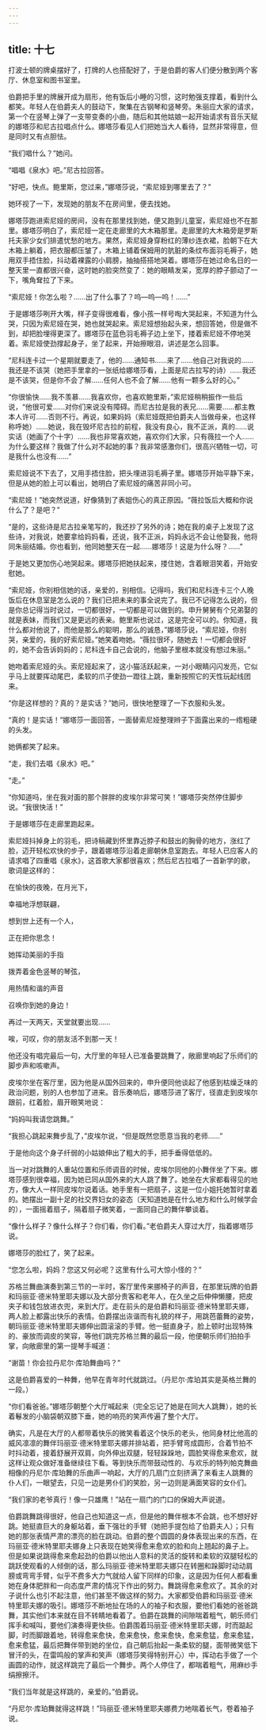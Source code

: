 ```yaml
---
---
---
```

title: 十七
---




打波士顿的牌桌摆好了，打牌的人也搭配好了，于是伯爵的客人们便分散到两个客厅、休息室和图书室里。

伯爵把手里的牌展开成为扇形，他有饭后小睡的习惯，这时勉强支撑着，看到什么都笑。年轻人在伯爵夫人的鼓动下，聚集在古钢琴和竖琴旁。朱丽应大家的请求，第一个在竖琴上弹了一支带变奏的小曲，随后和其他姑娘一起开始请求有音乐天赋的娜塔莎和尼古拉唱点什么。娜塔莎看见人们把她当大人看待，显然非常得意，但是同时又有点胆怯。

“我们唱什么？”她问。

“唱唱《泉水》吧。”尼古拉回答。

“好吧，快点。鲍里斯，您过来，”娜塔莎说，“索尼娅到哪里去了？”

她环视了一下，发现她的朋友不在房间里，便去找她。

娜塔莎跑进索尼娅的房间，没有在那里找到她，便又跑到儿童室，索尼娅也不在那里。娜塔莎明白了，索尼娅一定在走廊里的大木箱那里。走廊里的大木箱旁是罗斯托夫家少女们排遣忧愁的地方。果然，索尼娅身穿粉红的薄纱连衣裙，脸朝下在大木箱上躺着，把衣服都压皱了，木箱上铺着保姆用的肮脏的条纹布面羽毛褥子，她用双手捂住脸，抖动着裸露的小肩膀，抽抽搭搭地哭着。娜塔莎在她过命名日的一整天里一直都很兴奋，这时她的脸突然变了：她的眼睛发呆，宽厚的脖子颤动了一下，嘴角耷拉了下来。

“索尼娅！你怎么啦？……出了什么事了？呜—呜—呜！……”

于是娜塔莎咧开大嘴，样子变得很难看，像小孩一样号啕大哭起来，不知道为什么哭，只因为索尼娅在哭，她也就哭起来。索尼娅想抬起头来，想回答她，但是做不到，却把脸埋得更深了。娜塔莎在蓝色羽毛褥子边上坐下，搂着索尼娅不停地哭着。索尼娅使劲撑起身子，坐了起来，开始擦眼泪，讲述是怎么回事。

“尼科连卡过一个星期就要走了，他的……通知书……来了……他自己对我说的……我还是不该哭（她把手里拿的一张纸给娜塔莎看，上面是尼古拉写的诗）……我还是不该哭，但是你不会了解……任何人也不会了解……他有一颗多么好的心。”

“你很愉快……我不羡慕……我喜欢你，也喜欢鲍里斯，”索尼娅稍稍振作一些后说，“他很可爱……对你们来说没有障碍。而尼古拉是我的表兄……需要……都主教本人许可……否则不行。再说，如果妈妈（索尼娅既把伯爵夫人当做母亲，也这样称呼她）……她说，我在毁坏尼古拉的前程，我没有良心，我不正派，真的……说实话（她画了个十字）……我也非常喜欢她，喜欢你们大家，只有薇拉一个人……为什么要这样？我做了什么对不起她的事？我非常感激你们，很高兴牺牲一切，可是我什么也没有……”

索尼娅说不下去了，又用手捂住脸，把头埋进羽毛褥子里。娜塔莎开始平静下来，但是从她的脸上可以看出，她明白了索尼娅的痛苦非同小可。

“索尼娅！”她突然说道，好像猜到了表姐伤心的真正原因。“薇拉饭后大概和你说什么了？是吧？”

“是的，这些诗是尼古拉亲笔写的，我还抄了另外的诗；她在我的桌子上发现了这些诗，对我说，她要拿给妈妈看，还说，我不正派，妈妈永远不会让他娶我，他将同朱丽结婚。你也看到，他同她整天在一起……娜塔莎！这是为什么呀？……”

于是她又更加伤心地哭起来。娜塔莎把她扶起来，搂住她，含着眼泪笑着，开始安慰她。

“索尼娅，你别相信她的话，亲爱的，别相信。记得吗，我们和尼科连卡三个人晚饭后在休息室是怎么说的？我们已把未来的事全说完了。我已不记得怎么说的，但是你总记得当时说过，一切都很好，一切都是可以做到的。申升舅舅有个兄弟娶的就是表妹，而我们又是更远的表亲。鲍里斯也说过，这是完全可以的。你知道，我什么都对他说了，而他是那么的聪明，那么的诚恳，”娜塔莎说，“索尼娅，你别哭，亲爱的，我的好索尼娅。”她笑着吻她。“薇拉很坏，随她去！一切都会很好的，她不会告诉妈妈的；尼科连卡自己会说的，他脑子里根本就没有想过朱丽。”

她吻着索尼娅的头。索尼娅起来了，这小猫活跃起来，一对小眼睛闪闪发亮，它似乎马上就要挥动尾巴，柔软的爪子使劲一蹬往上跳，重新按照它的天性玩起线团来。

“你是这样想的？真的？是实话？”她问，很快地整理了一下衣服和头发。

“真的！是实话！”娜塔莎一面回答，一面替索尼娅整理辫子下面露出来的一绺粗硬的头发。

她俩都笑了起来。

“走，我们去唱《泉水》吧。”

“走。”

“你知道吗，坐在我对面的那个胖胖的皮埃尔非常可笑！”娜塔莎突然停住脚步说。“我很快活！”

于是娜塔莎在走廊里跑起来。

索尼娅抖掉身上的羽毛，把诗稿藏到怀里靠近脖子和鼓出的胸骨的地方，涨红了脸，迈开轻松欢快的步子，跟着娜塔莎沿着走廊朝休息室跑去。年轻人已应客人的请求唱了四重唱《泉水》，这首歌大家都很喜欢；然后尼古拉唱了一首新学的歌，歌词是这样的：

在愉快的夜晚，在月光下，

幸福地浮想联翩，

想到世上还有一个人，

正在把你思念！

她挥动美丽的手指

拨弄着金色竖琴的琴弦，

用热情和谐的声音

召唤你到她的身边！

再过一天两天，天堂就要出现……

唉，可叹，你的朋友活不到那一天！



他还没有唱完最后一句，大厅里的年轻人已准备要跳舞了，敞廊里响起了乐师们的脚步声和咳嗽声。

皮埃尔坐在客厅里，因为他是从国外回来的，申升便同他谈起了他感到枯燥乏味的政治问题，别的人也参加了进来。音乐奏响后，娜塔莎进了客厅，径直走到皮埃尔跟前，红着脸，眉开眼笑地说：

“妈妈叫我请您跳舞。”

“我担心跳起来舞步乱了，”皮埃尔说，“但是既然您愿意当我的老师……”

于是他向这个身子纤弱的小姑娘伸出了粗大的手，把手垂得低低的。

当一对对跳舞的人重站位置和乐师调音的时候，皮埃尔同他的小舞伴坐了下来。娜塔莎感到很幸福，因为她已同从国外来的大人跳了舞了。她坐在大家都看得见的地方，像大人一样同皮埃尔说着话。她手里有一把扇子，这是一位小姐托她暂时拿着的。她摆出一副十足的社交界妇女的姿态（天知道她是在什么地方和什么时候学会的），一面摇着扇子，隔着扇子微笑着，一面同自己的舞伴攀谈着。

“像什么样子？像什么样子？你们看，你们看。”老伯爵夫人穿过大厅，指着娜塔莎说。

娜塔莎的脸红了，笑了起来。

“您怎么啦，妈妈？您这又何必呢？这里有什么可大惊小怪的？”

苏格兰舞曲演奏到第三节的一半时，客厅里传来挪椅子的声音，在那里玩牌的伯爵和玛丽亚·德米特里耶夫娜以及大部分贵客和老年人，在久坐之后伸伸懒腰，把皮夹子和钱包放进衣兜，来到大厅。走在前头的是伯爵和玛丽亚·德米特里耶夫娜，两人脸上都露出快乐的表情。伯爵摆出诙谐而有礼貌的样子，用跳芭蕾舞的姿势，朝玛丽亚·德米特里耶夫娜伸出圆滚滚的手臂。他一挺直身子，脸上顿时出现特殊的、豪放而调皮的笑容，等他们跳完苏格兰舞的最后一段，他便朝乐师们拍拍手掌，向敞廊里的第一提琴手喊道：

“谢苗！你会拉丹尼尔·库珀舞曲吗？”

这是伯爵喜爱的一种舞，他早在青年时代就跳过。（丹尼尔·库珀其实是英格兰舞的一段。）

“你们看爸爸。”娜塔莎朝整个大厅喊起来（完全忘记了她是在同大人跳舞），她的长着鬈发的小脑袋朝双膝下垂，她的响亮的笑声传遍了整个大厅。

确实，凡是在大厅的人都带着快乐的微笑看着这个快乐的老头，他同身材比他高的威风凛凛的舞伴玛丽亚·德米特里耶夫娜并排站着，把手臂弯成圆形，合着节拍不时抖动着，接着舒展开双肩，向外伸出双腿，轻轻跺跺地，圆脸笑得愈来愈欢，就这样让观众做好准备继续往下看。等到快乐而带鼓动性的、与欢乐的特列帕克舞曲相像的丹尼尔·库珀舞的乐曲声一响起，大厅的几扇门立刻挤满了来看主人跳舞的仆人们，一眼望去，只见一边是男仆们的笑脸，另一边则是满面笑容的女仆们。

“我们家的老爷真行！像一只雄鹰！”站在一扇门的门口的保姆大声说道。

伯爵跳舞跳得很好，他自己也知道这一点，但是他的舞伴根本不会跳，也不想好好跳。她挺直巨大的身躯站着，垂下强壮的手臂（她把手提包给了伯爵夫人）；只有她的那张表情严肃的漂亮的脸在跳动。伯爵的整个圆圆的身体表现出来的东西，在玛丽亚·德米特里耶夫娜身上只表现在她笑得愈来愈欢的脸和向上翘起的鼻子上。但是如果说跳得愈来愈起劲的伯爵以他出人意料的灵活的旋转和柔软的双腿轻松的跳跃使观看的人倾倒的话，那么玛丽亚·德米特里耶夫娜只在转圈和跺脚时动动肩膀或弯弯手臂，似乎不费多大力气就给人留下同样的印象，这是因为任何人都看重她在身体肥胖和一向态度严肃的情况下作出的努力。舞跳得愈来愈欢了。其余的对子说什么也引不起注意，他们甚至不做这样的努力。大家都受伯爵和玛丽亚·德米特里耶夫娜的吸引。娜塔莎不断地扯在场的人的袖子和衣服，要他们看她的爸爸跳舞，其实他们本来就在目不转睛地看着了。伯爵在跳舞的间隙喘着粗气，朝乐师们挥手和喊叫，要他们演奏得更快些。伯爵围着玛丽亚·德米特里耶夫娜，时而踮起脚，时而脚跟着地，转得愈来愈快，愈来愈快，愈来愈快，愈来愈猛，愈来愈猛，愈来愈猛，最后把舞伴带到她的坐位，自己朝后抬起一条柔软的腿，面带微笑低下冒汗的头，在雷鸣般的掌声和笑声（娜塔莎笑得特别开心）中，挥动右手做了一个画圆的动作，就这样跳完了最后一个舞步。两个人停住了，都喘着粗气，用麻纱手绢擦擦汗。

“我们当年就是这样跳的，亲爱的。”伯爵说。

“丹尼尔·库珀舞就得这样跳！”玛丽亚·德米特里耶夫娜费力地喘着长气，卷着袖子说。